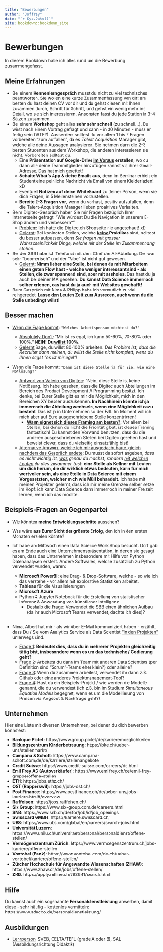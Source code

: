 ```yaml
--- 
title: "Bewerbungen"
author: "Joffrey"
date: "`r Sys.Date()`"
site: bookdown::bookdown_site
---
```


# Bewerbungen

In diesem Bookdown habe ich alles rund um die Bewerbung zusammengefasst.

## Meine Erfahrungen

- Bei einem **Kennenlerngespräch** musst du nicht zu viel technisches beantworten. Sie wollen eine kurze Zusammenfassung von dir: am besten du hast deinen CV vor dir und du gehst diesen mit Ihnen zusammen durch, Schritt für Schritt, und gehst ein wenig mehr ins Detail, wo sie sich interessieren. Ansonsten fasst du jede Station in 3-4 Sätzen zusammen.
- Bei einem **Workshop** geht alles **sehr sehr schnell** (zu schnell...). Du wirst nach einem Vortrag gefragt und dann - in 30 Minuten - muss er fertig sein (WTF?). Ausserdem solltest du vor allem 1 bis 2 Fragen vorbereiten "zum auffallen", da es _Talent Acquisition_ Manager gibt, welche alle deine Aussagen analysieren. Sie nehmen dann die 2-3 besten Studenten aus dem Workshop, die anderen interessieren sie nicht. Vorbereiten solltest du:
  - Eine **Präsentation auf Google-Drive <u>im Voraus</u> erstellen**, wo du dann alle deine Teammitglieder hinzufügen kannst via ihrer Gmail-Adresse. Das hat mich gerettet!
  - **Schalte What's App & deine Emails aus**, denn im Seminar erhielt ein Student eine peinliche Nachricht via Email von einem Kleiderladen! xD
  - Eventuell **Notizen auf deine WhiteBoard** zu deiner Person, wenn sie dich Fragen, in 5 Meilensteinen vorzustellen.
  - **Bereite 2-3 Fragen vor**, wenn du vorhast, positiv aufzufallen, denn die Talent-Acquisition Manager lieben proaktives Verhalten.
- Beim Digitec-Gespräch haben Sie mir Fragen bezüglich Ihrer Internetseite gefragt: "Wie würdest Du die Navigation in unserem E-Shop ändern und verbessern?"
  - <u>Problem</u>: Ich hatte die Digitec.ch Shopseite nie angeschaut! xD
  - <u>Gelernt</u>: Bei konkreten Stellen, welche **<u>keine</u> Praktikas** sind, solltest du besser aufpassen, denn *Sie fragen mit grosser Wahrscheinlichkeit Dinge, welche mit der Stelle im Zusammenhang stehen*.
- Bei der SBB habe ich Telefonat mit dem Chef der AI-Abteilung: Der war sehr "boomerisch" und der "Vibe" ist nicht gut gewesen. 
  - <u>Gelernt</u>: **Nimm lieber eine Stelle, bei denen du mit Mitarbeitern einen guten Flow hast - welche weniger interessant sind - als Stellen, die zwar spannend sind, aber mit assholes**. Das hast du ja auch bei deiner MA gesehen. **Du kannst Data Science immernoch selber erlenen, das hast du ja auch mit Websites geschafft!**
- Beim Gespräch mit Nima & Philipp habe ich vermutlich zu viel reingeredet. **Lasse den Leuten Zeit zum Ausreden, auch wenn du die Stelle unbedingt willst**!
  
## Besser machen

- <u>Wenn die Frage kommt</u>: `"Welches Arbeitspensum möchtest du?"`

  - <u>Absolutely Don't</u>: "Mir ist es egal, ich kann 50-60%, 70-80% oder 100%." **NEIN! Du <u>willst</u> 100%**. 
  - <u>Gelernt</u> Sage, du willst 80-100% arbeiten. _Das Problem ist, dass die Recruiter dann meinen, du willst die Stelle nicht komplett, wenn du Ihnen sagst "es ist mir egal"_!

- <u>Wenn die Frage kommt</u>: `"Dann ist diese Stelle ja für Sie, wie eine Notlösung?"`

  - <u>Antwort von Valerio von Digitec</u>: "Nein, diese Stelle ist keine Notlösung. Ich habe gesehen, dass die Digitec auch Abteilungen im Bereich des Product Development // Programming besitzt. Ich denke, bei Eurer Stelle gibt es mir die Möglichkeit, mich in den Bereichen XY besser auszukennen. **Im Nachhinein könnte ich ja immernoch die Abteilung wechseln, wenn eine Möglichkeit dazu besteht**. Das ist ja in Unternehmen so der Fall. Im Moment will ich mich aber auf Eure ausgeschriebene Stelle konzentrieren!
    - **<u>Wann eignet sich dieses Framing am besten?</u>**: Vor allem bei Stellen, bei denen du nicht die Priorität gibst, ist dieses Framing fantastisch! Du kannst den Vorwand benutzen, dass du die anderen ausgeschriebenen Stellen bei Digitec gesehen hast und beweist clever, dass du vielseitig einsatzfähig bist!
  - <u>Alternative Antwort, welche ich mir ausgedacht hatte, gleich nachdem das Gespräch endete</u>: Du musst du sofort angeben, *dass es nicht wichtig ist, <u>was</u> genau du machst, sondern <u>mit welchen Leuten</u> du dies zusammen tust*: **eine Stelle als Kellner mit Leuten um dich herum, die dir wirklich etwas bedeuten, kann für mich wertvoller sein, als eine Stelle in Data Science mit einem Vorgesetzten, welcher mich wie Müll behandelt**. Ich habe mit meinen Projekten gelernt, dass ich mir meine Grenzen selber setze im Kopf: ich kann Data Science dann immernoch in meiner Freizeit lernen, wenn ich das möchte.
  
## Beispiels-Fragen an Gegenpartei

- Wie könnten **meine Entwicklungsschritte** aussehen?
- Was wäre **aus Eurer Sicht der grösste Erfolg**, den ich in den ersten Monaten erzielen könnte?

- Ich habe am Mittwoch einen Data Science Work Shop besucht. Dort gab es am Ende auch eine Unternehmenspräsentation, in denen sie gesagt haben, dass das Unternehmen insbesondere mit Hilfe von Python Datenanalysen erstellt. Andere Softwares, welche zusätzlich zu Python verwendet wurden, waren: 
  - **Microsoft PowerBI**: eine Drag- & Drop-Software, welche - so wie ich das verstehe - vor allem mit explorative Statistiken arbeitet.
  - **Tableau** für die Visualisierungen
  - **Microsoft Azure**
  - Python & Jupyter Notebook für die Erstellung von statistischer Inferenz & Anwendung von künstlicher Intelligenz
    - <u>Deshalb die Frage</u>: Verwendet die SBB einen ähnlichen Aufbau (da ihr auch Microsoft Teams verwendet, dachte ich dies)?
<br>   
- Nima, Albert hat mir - als wir über E-Mail kommuniziert haben - erzählt, dass Du / Sie vom Analytics Service als Data Scientist <u>"in den Projekten"</u> unterwegs sind. 
  - <u>Frage 1</u>: **Bedeutet dies, dass du in mehreren Projekten gleichzeitig tätig bist, insbesondere wenn es um das technische / Codierung geht?** 
  - <u>Frage 2</u>: Arbeitest du dann im Team mit anderen Data Scientists (per Definition sind "Scrum"-Teams eher klein?) oder alleine? 
  - <u>Frage 3</u>: Wenn du zusammen arbeitest, verwendet ihr dann z.B. Github oder eine anderes Projektmanagement-Tool? 
  - <u>Frage 4</u>: Hast du ein Beispiels-Projekt / wie werden die Modelle genannt, die du verwendest (ich z.B. bin im Studium _Simultaneous Equation Models_ begegnet, wenn es um die Modellierung von Preisen via Angebot & Nachfrage geht?) 
  
## Unternehmen

Hier eine Liste mit diversen Unternehmen, bei denen du dich bewerben könnstest:

- **Bankque Pictet**: https://www.group.pictet/de/karrieremoeglichkeiten
- **Bildungszentrum Kinderbetreuung**: https://bke.ch/ueber-uns/stellenmarkt/
- **Campana & Schott**: https://www.campana-schott.com/de/de/karriere/stellenangebote
- **Credit Suisse**: https://www.credit-suisse.com/careers/de.html
- **Emil Frey AG (Autoverkäufer)**: https://www.emilfrey.ch/de/emil-frey-gruppe/offene-stellen
- **ETH**: https://jobs.ethz.ch/
- **OST (Rapperswil)**: https://jobs-ost.ch/
- **Post Finance**: https://www.postfinance.ch/de/ueber-uns/jobs-karriere.html#/overview
- **Raiffeisen**: https://jobs.raiffeisen.ch/
- **Six Group**: https://www.six-group.com/de/careers.html
- **SNB**: https://www.snb.ch/de/ifor/job/id/job_openings
- **Swisscard GMBH**: https://karriere.swisscard.ch/
- **UBS**: https://www.ubs.com/global/en/careers/search-jobs.html
- **Universität Luzern**: https://www.unilu.ch/universitaet/personal/personaldienst/offene-stellen/
- **Vermögenszentrum Zürich**: https://www.vermoegenszentrum.ch/jobs-karriere/offene-stellen
- **Vontobel (Bank)**: https://www.vontobel.com/de-ch/ueber-vontobel/karriere/offene-stellen/
- **Zürcher Hochschule für Angewandte Wissenschaften (ZHAW)**: https://www.zhaw.ch/de/jobs/offene-stellen/
- **ZKB**: https://apply.refline.ch/792841/search.html

## Hilfe

Du kannst auch ein sogenannte **Personaldienstleistung** anwerben, damit diese - sehr häufig - kostenlos vermitteln: https://www.adecco.de/personaldienstleistung/

## Ausbildungen

- <u>Lehrperson</u>: SVEB, CELTA/TEFL (grade A oder B), SAL (Ausbildungsrichtung Didaktik)